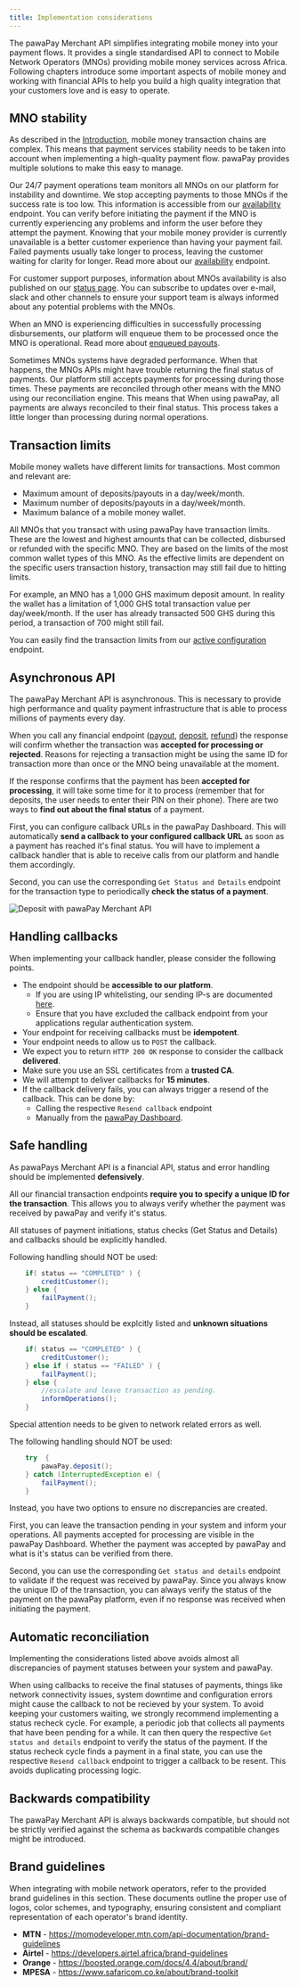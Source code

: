 ```yaml
---
title: Implementation considerations
---
```


The pawaPay Merchant API simplifies integrating mobile money into your payment flows. 
It provides a single standardised API to connect to Mobile Network Operators (MNOs) providing mobile money services across Africa.
Following chapters introduce some important aspects of mobile money and working with financial APIs to help you build a high quality integration that your customers love and is easy to operate.

## MNO stability

As described in the [Introduction](/about_mobile_money#what-does-a-payment-look-like), mobile money transaction chains are complex. 
This means that payment services stability needs to be taken into account when implementing a high-quality payment flow. 
pawaPay provides multiple solutions to make this easy to manage.

Our 24/7 payment operations team monitors all MNOs on our platform for instability and downtime. We stop accepting payments to those MNOs if the success rate is too low. 
This information is accessible from our [availability](/v1/api-reference/toolkit/availability) endpoint. 
You can verify before initiating the payment if the MNO is currently experiencing any problems and inform the user before they attempt the payment. 
Knowing that your mobile money provider is currently unavailable is a better customer experience than having your payment fail. 
Failed payments usually take longer to process, leaving the customer waiting for clarity for longer. Read more about our [availability](/v1/api-reference/toolkit/availability) endpoint.

For customer support purposes, information about MNOs availability is also published on our [status page](https://status.pawapay.cloud). 
You can subscribe to updates over e-mail, slack and other channels to ensure your support team is always informed about any potential problems with the MNOs.

When an MNO is experiencing difficulties in successfully processing disbursements, our platform will enqueue them to be processed once the MNO is operational. 
Read more about [enqueued payouts](/payouts#enqueued-payouts).

Sometimes MNOs systems have degraded performance. 
When that happens, the MNOs APIs might have trouble returning the final status of payments. 
Our platform still accepts payments for processing during those times. 
These payments are reconciled through other means with the MNO using our reconciliation engine.
This means that When using pawaPay, all payments are always reconciled to their final status. 
This process takes a little longer than processing during normal operations.

## Transaction limits

Mobile money wallets have different limits for transactions. Most common and relevant are:
* Maximum amount of deposits/payouts in a day/week/month.
* Maximum number of deposits/payouts in a day/week/month.
* Maximum balance of a mobile money wallet.

All MNOs that you transact with using pawaPay have transaction limits. 
These are the lowest and highest amounts that can be collected, disbursed or refunded with the specific MNO. 
They are based on the limits of the most common wallet types of this MNO. 
As the effective limits are dependent on the specific users transaction history, transaction may still fail due to hitting limits. 

For example, an MNO has a 1,000 GHS maximum deposit amount. 
In reality the wallet has a limitation of 1,000 GHS total transaction value per day/week/month. 
If the user has already transacted 500 GHS during this period, a transaction of 700 might still fail.

You can easily find the transaction limits from our [active configuration](/v1/api-reference/toolkit/active-configuration) endpoint.

## Asynchronous API

The pawaPay Merchant API is asynchronous. This is necessary to provide high performance and quality payment infrastructure that is able to process millions of payments every day.

When you call any financial endpoint ([payout](/v1/api-reference/payouts/request-payout), [deposit](/v1/api-reference/deposits/request-deposit), [refund](/v1/api-reference/refunds/request-refund)) the response will confirm whether the transaction was __accepted for processing or rejected__. 
Reasons for rejecting a transaction might be using the same ID for transaction more than once or the MNO being unavailable at the moment.

If the response confirms that the payment has been __accepted for processing__, it will take some time for it to process (remember that for deposits, the user needs to enter their PIN on their phone). 
There are two ways to __find out about the final status__ of a payment.

First, you can configure callback URLs in the pawaPay Dashboard. 
This will automatically __send a callback to your configured callback URL__ as soon as a payment has reached it's final status. 
You will have to implement a callback handler that is able to receive calls from our platform and handle them accordingly.

Second, you can use the corresponding `Get Status and Details` endpoint for the transaction type to periodically __check the status of a payment__.

<img class="screenshot" src="/images/deposit_flow.jpg" alt="Deposit with pawaPay Merchant API" />

## Handling callbacks

When implementing your callback handler, please consider the following points.

* The endpoint should be __accessible to our platform__. 
    * If you are using IP whitelisting, our sending IP-s are documented [here](/using_the_api#callback-urls).
    * Ensure that you have excluded the callback endpoint from your applications regular authentication system.
* Your endpoint for receiving callbacks must be __idempotent__.
* Your endpoint needs to allow us to `POST` the callback.
* We expect you to return `HTTP 200 OK` response to consider the callback __delivered__.
* Make sure you use an SSL certificates from a __trusted CA__.
* We will attempt to deliver callbacks for __15 minutes__.
* If the callback delivery fails, you can always trigger a resend of the callback. This can be done by:
    * Calling the respective `Resend callback` endpoint 
    * Manually from the [pawaPay Dashboard](/dashboard/transactions/callback_resend).

## Safe handling

As pawaPays Merchant API is a financial API, status and error handling should be implemented __defensively__.

All our financial transaction endpoints __require you to specify a unique ID for the transaction__. This allows you to always verify whether the payment was received by pawaPay and verify it's status.

All statuses of payment initiations, status checks (Get Status and Details) and callbacks should be explicitly handled.

Following handling should NOT be used:
```java
    if( status == "COMPLETED" ) {
        creditCustomer();
    } else {
        failPayment();
    }
```

Instead, all statuses should be explcitly listed and __unknown situations should be escalated__.
```java
    if( status == "COMPLETED" ) {
        creditCustomer();
    } else if ( status == "FAILED" ) {
        failPayment();
    } else {
        //escalate and leave transaction as pending.
        informOperations();
    }
```
Special attention needs to be given to network related errors as well.

The following handling should NOT be used:
```java
    try  {
        pawaPay.deposit();
    } catch (InterruptedException e) {
        failPayment();
    }
```

Instead, you have two options to ensure no discrepancies are created.

First, you can leave the transaction pending in your system and inform your operations. 
All payments accepted for processing are visible in the pawaPay Dashboard. 
Whether the payment was accepted by pawaPay and what is it's status can be verified from there.

Second, you can use the corresponding `Get status and details` endpoint to validate if the request was received by pawaPay.
Since you always know the unique ID of the transaction, you can always verify the status of the payment on the pawaPay platform, even if no response was received when initiating the payment.

## Automatic reconciliation

Implementing the considerations listed above avoids almost all discrepancies of payment statuses between your system and pawaPay.

When using callbacks to receive the final statuses of payments, things like network connectivity issues, system downtime and configuration errors might cause the callback to not be recieved by your system.
To avoid keeping your customers waiting, we strongly recommend implementing a status recheck cycle.
For example, a periodic job that collects all payments that have been pending for a while. It can then query the respective `Get status and details` endpoint to verify the status of the payment. 
If the status recheck cycle finds a payment in a final state, you can use the respective `Resend callback` endpoint to trigger a callback to be resent. This avoids duplicating processing logic.

## Backwards compatibility

The pawaPay Merchant API is always backwards compatible, but should not be strictly verified against the schema as backwards compatible changes might be introduced.

## Brand guidelines

When integrating with mobile network operators, refer to the provided brand guidelines in this section. 
These documents outline the proper use of logos, color schemes, and typography, ensuring consistent and compliant representation of each operator's brand identity.

* __MTN__ - https://momodeveloper.mtn.com/api-documentation/brand-guidelines
* __Airtel__ - https://developers.airtel.africa/brand-guidelines
* __Orange__ - https://boosted.orange.com/docs/4.4/about/brand/
* __MPESA__ - https://www.safaricom.co.ke/about/brand-toolkit
